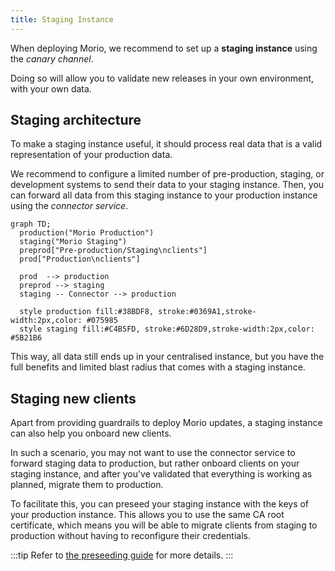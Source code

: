 ```yaml
---
title: Staging Instance
---
```


When deploying Morio, we recommend to set up a **staging instance** using the
_canary channel_.

Doing so will allow you to validate new releases in your own environment, with
your own data.

## Staging architecture

To make a staging instance useful, it should process real data that is a valid
representation of your production data.

We recommend to configure a limited number of pre-production, staging, or
development systems to send their data to your staging instance.  Then, you can
forward all data from this staging instance to your production instance using
the _connector service_.

<!-- start-skip-spellcheck -->

```mermaid
graph TD;
  production("Morio Production")
  staging("Morio Staging")
  preprod["Pre-production/Staging\nclients"]
  prod["Production\nclients"]

  prod  --> production
  preprod --> staging
  staging -- Connector --> production

  style production fill:#38BDF8, stroke:#0369A1,stroke-width:2px,color: #075985
  style staging fill:#C4B5FD, stroke:#6D28D9,stroke-width:2px,color: #5B21B6
```

<!-- end-skip-spellcheck -->

This way, all data still ends up in your centralised instance, but you have the
full benefits and limited blast radius that comes with a staging instance.

## Staging new clients

Apart from providing guardrails to deploy Morio updates, a staging instance can
also help you onboard new clients.

In such a scenario, you may not want to use the connector service to forward
staging data to production, but rather onboard clients on your staging
instance, and after you've validated that everything is working as planned,
migrate them to production.

To facilitate this, you can preseed your staging instance with the keys of your
production instance.  This allows you to use the same CA root certificate,
which means you will be able to migrate clients from staging to production
without having to reconfigure their credentials.

:::tip
Refer to [the preseeding guide](/docs/guides/settings/preseed/) for more details.
:::


